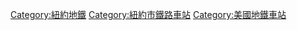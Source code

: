 {{Commonscat|Stations of New York City Subway}}

[[Category:紐約地鐵|Category:紐約地鐵]]
[[Category:紐約市鐵路車站|Category:紐約市鐵路車站]]
[[Category:美國地鐵車站|Category:美國地鐵車站]]
